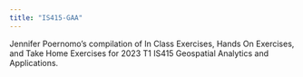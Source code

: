 ```yaml
---
title: "IS415-GAA"
---
```


Jennifer Poernomo's compilation of In Class Exercises, Hands On Exercises, and Take Home Exercises for 2023 T1 IS415 Geospatial Analytics and Applications.
